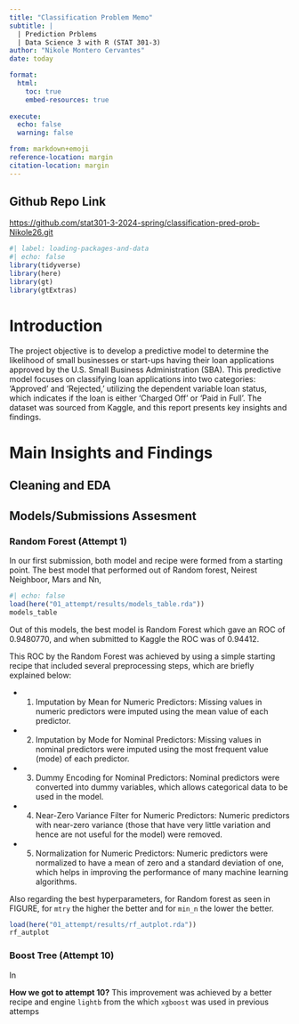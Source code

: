 ```yaml
---
title: "Classification Problem Memo"
subtitle: |
  | Prediction Prblems 
  | Data Science 3 with R (STAT 301-3)
author: "Nikole Montero Cervantes"
date: today

format:
  html:
    toc: true
    embed-resources: true
    
execute:
  echo: false
  warning: false

from: markdown+emoji 
reference-location: margin
citation-location: margin
---
```


::: {.callout-tip icon=false}

## Github Repo Link

[https://github.com/stat301-3-2024-spring/classification-pred-prob-Nikole26.git](https://github.com/stat301-3-2024-spring/classification-pred-prob-Nikole26.git)

:::


```r
#| label: loading-packages-and-data
#| echo: false
library(tidyverse)
library(here)
library(gt)
library(gtExtras)
```

# Introduction
The project objective is to develop a predictive model to determine the likelihood of small businesses or start-ups having their loan applications approved by the U.S. Small Business Administration (SBA). This predictive model focuses on classifying loan applications into two categories: 'Approved' and 'Rejected,' utilizing the dependent variable loan status, which indicates if the loan is either 'Charged Off' or 'Paid in Full'. The dataset was sourced from Kaggle, and this report presents key insights and findings. 

# Main Insights and Findings

## Cleaning and EDA


## Models/Submissions Assesment

### Random Forest (Attempt 1)
In our first submission, both model and recipe were formed from a starting point. The best model that performed out of Random forest, Neirest Neighboor, Mars and Nn,

```r
#| echo: false
load(here("01_attempt/results/models_table.rda"))
models_table
```

Out of this models, the best model is Random Forest which gave an ROC of 0.9480770, and when submitted to Kaggle the ROC was of 0.94412.

This ROC by the Random Forest was achieved by using a simple starting recipe that included several preprocessing steps, which are briefly explained below: 

* 1. Imputation by Mean for Numeric Predictors: Missing values in numeric predictors were imputed using the mean value of each predictor.

* 2. Imputation by Mode for Nominal Predictors: Missing values in nominal predictors were imputed using the most frequent value (mode) of each predictor.

* 3. Dummy Encoding for Nominal Predictors: Nominal predictors were converted into dummy variables, which allows categorical data to be used in the model.

* 4. Near-Zero Variance Filter for Numeric Predictors: Numeric predictors with near-zero variance (those that have very little variation and hence are not useful for the model) were removed.

* 5. Normalization for Numeric Predictors: Numeric predictors were normalized to have a mean of zero and a standard deviation of one, which helps in improving the performance of many machine learning algorithms.

Also regarding the best hyperparameters, for Random forest as seen in FIGURE, for `mtry` the higher the better and for `min_n` the lower the better. 

```r
load(here("01_attempt/results/rf_autplot.rda"))
rf_autplot
```

### Boost Tree (Attempt 10)
In 


**How we got to attempt 10?**
This improvement was achieved by a better recipe and engine `lightb` from the which `xgboost` was used in previous attemps 



